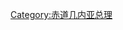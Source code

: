 {{Navbox
|bodyclass=hlist

|name = EquatoguineanPMs
|title = [[赤道几内亚总理|赤道几内亚共和国总理]]
|image = [[File:Flag of Equatorial Guinea.svg|50px|赤道几内亚共和国国旗]]
|titlestyle = background:#b0c4de<!--LightSteelBlue-->;
|list1 =
*独立前：[[伯尼法乔·翁多·埃杜|翁多]]
*独立后：''1968年-1982年期间取消设置''
*[[克里斯蒂亚诺·塞里切·比奥科|塞里切·比奥科]]
*[[希尔韦斯特雷·西亚莱·比莱卡|西亚莱]]
*[[安赫尔·塞拉芬·塞里切·杜根|塞里切·杜根]]
*[[坎迪多·穆阿特特马·里瓦斯|穆阿特特马]]
*[[米格尔·阿维亚·比特奥·博里科|比特奥]] • [[里卡多·曼格·奥巴马·恩富比|曼格]]
*[[伊格纳西奥·米拉姆·坦恩|米拉姆]]
*[[比森特·埃阿特·托米|埃阿特]]
*[[弗朗西斯科·帕斯奎爾·奧巴馬·阿蘇埃|奧巴馬·阿蘇埃]]
}}

[[Category:赤道几内亚总理]]